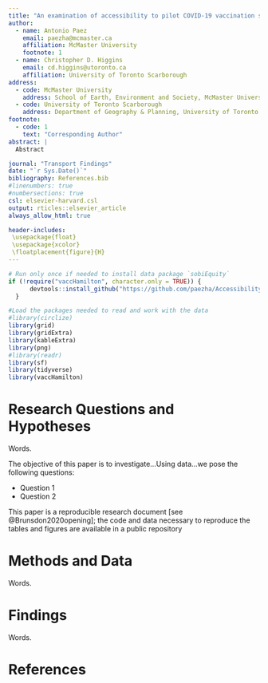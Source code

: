 ```yaml
---
title: "An examination of accessibility to pilot COVID-19 vaccination sites in Hamilton, Ontario"
author:
  - name: Antonio Paez
    email: paezha@mcmaster.ca
    affiliation: McMaster University
    footnote: 1
  - name: Christopher D. Higgins
    email: cd.higgins@utoronto.ca
    affiliation: University of Toronto Scarborough
address:
  - code: McMaster University
    address: School of Earth, Environment and Society, McMaster University, Hamilton, ON, L8S 4K1, Canada
  - code: University of Toronto Scarborough
    address: Department of Geography & Planning, University of Toronto Scarborough, 1265 Military Trail, Toronto, ON M1C1A4
footnote:
  - code: 1
    text: "Corresponding Author"
abstract: |
  Abstract

journal: "Transport Findings"
date: "`r Sys.Date()`"
bibliography: References.bib
#linenumbers: true
#numbersections: true
csl: elsevier-harvard.csl
output: rticles::elsevier_article
always_allow_html: true

header-includes:
 \usepackage{float}
 \usepackage{xcolor}
 \floatplacement{figure}{H}
---
```


```r
# Run only once if needed to install data package `sobiEquity`
if (!require("vaccHamilton", character.only = TRUE)) {
      devtools::install_github("https://github.com/paezha/Accessibility-Pharmacies-Hamilton-Vaccines", subdir = "vaccHamilton")
  }
```

```r
#Load the packages needed to read and work with the data
#library(circlize)
library(grid)
library(gridExtra)
library(kableExtra)
library(png)
#library(readr)
library(sf)
library(tidyverse)
library(vaccHamilton)
```

Research Questions and Hypotheses
==========================

Words.

The objective of this paper is to investigate...Using data...we pose the following questions:

- Question 1
- Question 2

This paper is a reproducible research document [see @Brunsdon2020opening]; the code and data necessary to reproduce the tables and figures are available in a public repository\footnote{\url{https://github.com/paezha/Accessibility-Pharmacies-Hamilton-Vaccines}}

Methods and Data
============

Words.

Findings
===================

Words.

References {#references .unnumbered}
==========
